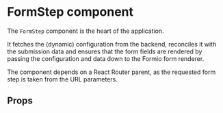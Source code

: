 

<Meta of={FormStepStories} />

# FormStep component

The `FormStep` component is the heart of the application.

It fetches the (dynamic) configuration from the backend, reconciles it with the submission data and
ensures that the form fields are rendered by passing the configuration and data down to the Formio
form renderer.

The component depends on a React Router parent, as the requested form step is taken from the URL
parameters.

<Canvas of={FormStepStories.Default} />

## Props

<ArgTypes of={FormStep} />
